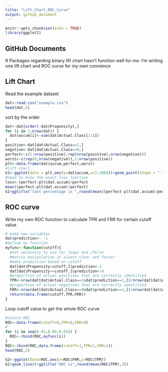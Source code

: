 ```yaml
---
title: "Lift_Chart_ROC_Curve"
output: github_document
---
```


```r
knitr::opts_chunk$set(echo = TRUE)
library(ggplot2)
```

## GitHub Documents

R Packages regarding binary lift chart hasn't function well for me.
I'm writing one lift chart and ROC curve for my own convience

## Lift Chart

Read the example dataset
 
```r
dat<-read.csv("example.csv")
head(dat,5)
```

sort by the order
```r
dat<-dat[order(-dat$Propensity),]
for (i in 1:nrow(dat)) {
  dat$accum[i]<-sum(dat$Actual.Class[1:i])  
}
positive<-dat[dat$Actual.Class==1,]
negative<-dat[dat$Actual.Class==0,]
perfect<-c(1:nrow(positive),rep(nrow(positive),nrow(negative)))
worst<-c(rep(0,nrow(negative)),1:nrow(positive))
plt<-data.frame(dat$accum,perfect,worst)
#lift chart
G1<-ggplot(data = plt,aes(y=dat$accum,x=1:1000))+geom_point(shape = ".",colour = 'black')+geom_point(aes(y=plt$perfect,x=1:1000), shape = ".",colour = 'red')+geom_point(aes(y=plt$worst,x=1:1000), shape = ".",colour = 'green')+labs(x="number of observations",y="number of positive occurance")
#need to know the exact loss function
loss<-(perfect-plt$dat.accum)/perfect
mean((perfect-plt$dat.accum)/perfect)
G1+ggtitle("lost percentage is ",round(mean((perfect-plt$dat.accum)/perfect),3))
```


## ROC curve

Write my own ROC function to calculate TPR and FRR for certain cutoff value
```r
# make new variables
dat$prediction<- -1
#define my function
myfunc<-function(cutoff){
  #not necessary to use for loops and ifelse
  #matrix manipulation is alwats clear and faster
  #make prediction based on cutoff
  dat[dat$Propensity>cutoff,]$prediction<-1
  dat[dat$Propensity<=cutoff,]$prediction<-0
  #proportion of actual positives that are correctly identified
  TPR<-nrow(dat[dat$Actual.Class==1&dat$prediction==1,])/nrow(dat[dat$Actual.Class==1,])
  #proportion of actual negatives that are correctly identified
  FRR<-nrow(dat[dat$Actual.Class==0&dat$prediction==1,])/nrow(dat[dat$Actual.Class==0,])
  return(data.frame(cutoff,TPR,FRR))
}
```

Loop cutoff value to get the whole ROC curve

```r
#return ROC
ROC<-data.frame(cutoff=0,TPR=0,FRR=0)
#
for (i in seq(0.01,0.99,0.01)) {
  ROC<-rbind(ROC,myfunc(i))
}
ROC<-rbind(ROC,data.frame(cutoff=1,TPR=1,FRR=1))
head(ROC,5)
```
```r
G2<-ggplot(data=ROC,aes(x=ROC$FRR,y=ROC$TPR))
G2+geom_line()+ggtitle("AOC is",round(mean(ROC$TPR),3))
```


